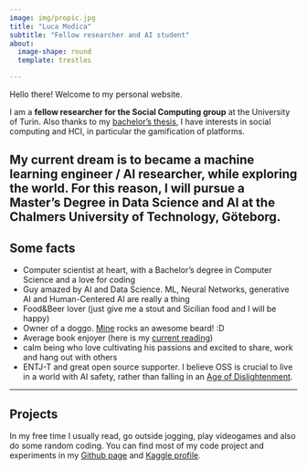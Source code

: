 ```yaml
---
image: img/propic.jpg
title: "Luca Modica"
subtitle: "Fellow researcher and AI student"
about:
  image-shape: round
  template: trestles

---
```

Hello there! Welcome to my personal website.

I am a __fellow researcher for the Social Computing group__ at the University of Turin. Also thanks to my [bachelor's thesis](https://github.com/lucamodica/bachelors-thesis), I have interests in social computing and HCI, in particular the gamification of platforms.

My current dream is to became a machine learning engineer / AI researcher, while exploring the world. For this reason, I will pursue a Master's Degree in Data Science and AI at the Chalmers University of Technology, Göteborg.
---

## Some facts
- Computer scientist at heart, with a Bachelor's degree in Computer Science and a love for coding
- Guy amazed by AI and Data Science. ML, Neural Networks, generative AI and Human-Centered AI are really a thing
- Food&Beer lover (just give me a stout and Sicilian food and I will be happy)
- Owner of a doggo. [Mine](img/doggo-with-beard.jpg) rocks an awesome beard! :D 
- Average book enjoyer (here is my [current reading](https://www.goodreads.com/book/show/40180025-army-of-none))
- calm being who love cultivating his passions and excited to share, work and hang out with others
- ENTJ-T and great open source supporter. I believe OSS is crucial to live in a world with AI safety, rather than falling in an [Age of Dislightenment](https://www.fast.ai/posts/2023-11-07-dislightenment.html).

---
## Projects

In my free time I usually read, go outside jogging, play videogames and also do some random coding. You can find most of my code project and experiments in my [Github page](https://github.com/lucamodica) and [Kaggle profile](https://www.kaggle.com/lucamodica).
